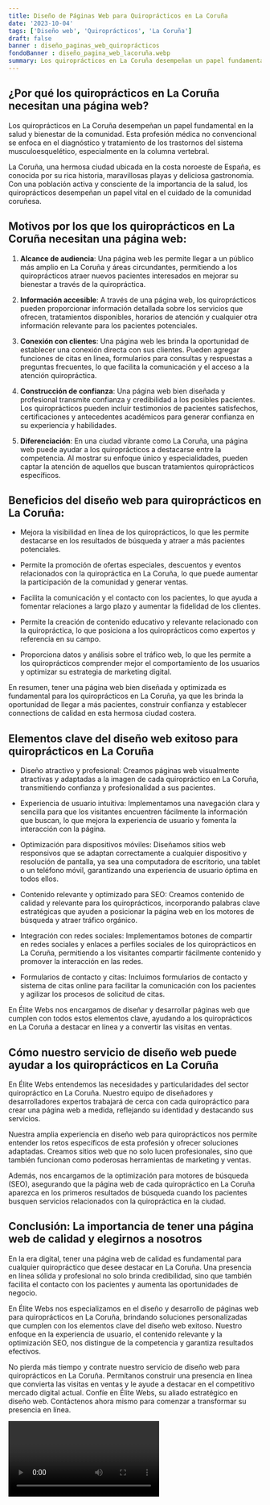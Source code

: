 ```yaml
---
title: Diseño de Páginas Web para Quiroprácticos en La Coruña
date: '2023-10-04'
tags: ['Diseño web', 'Quiroprácticos', 'La Coruña']
draft: false
banner : diseño_paginas_web_quiroprácticos
fondoBanner : diseño_pagina_web_lacoruña.webp
summary: Los quiroprácticos en La Coruña desempeñan un papel fundamental en la salud y bienestar de la comunidad. Esta profesión médica no convencional se enfoca en el diagnóstico y tratamiento de los trastornos del sistema musculoesquelético, especialmente en la columna vertebral. 
---
```


## ¿Por qué los quiroprácticos en La Coruña necesitan una página web?

Los quiroprácticos en La Coruña desempeñan un papel fundamental en la salud y bienestar de la comunidad. Esta profesión médica no convencional se enfoca en el diagnóstico y tratamiento de los trastornos del sistema musculoesquelético, especialmente en la columna vertebral. 

La Coruña, una hermosa ciudad ubicada en la costa noroeste de España, es conocida por su rica historia, maravillosas playas y deliciosa gastronomía. Con una población activa y consciente de la importancia de la salud, los quiroprácticos desempeñan un papel vital en el cuidado de la comunidad coruñesa.

## Motivos por los que los quiroprácticos en La Coruña necesitan una página web:

1. **Alcance de audiencia**: Una página web les permite llegar a un público más amplio en La Coruña y áreas circundantes, permitiendo a los quiroprácticos atraer nuevos pacientes interesados en mejorar su bienestar a través de la quiropráctica.

2. **Información accesible**: A través de una página web, los quiroprácticos pueden proporcionar información detallada sobre los servicios que ofrecen, tratamientos disponibles, horarios de atención y cualquier otra información relevante para los pacientes potenciales.

3. **Conexión con clientes**: Una página web les brinda la oportunidad de establecer una conexión directa con sus clientes. Pueden agregar funciones de citas en línea, formularios para consultas y respuestas a preguntas frecuentes, lo que facilita la comunicación y el acceso a la atención quiropráctica.

4. **Construcción de confianza**: Una página web bien diseñada y profesional transmite confianza y credibilidad a los posibles pacientes. Los quiroprácticos pueden incluir testimonios de pacientes satisfechos, certificaciones y antecedentes académicos para generar confianza en su experiencia y habilidades.

5. **Diferenciación**: En una ciudad vibrante como La Coruña, una página web puede ayudar a los quiroprácticos a destacarse entre la competencia. Al mostrar su enfoque único y especialidades, pueden captar la atención de aquellos que buscan tratamientos quiroprácticos específicos.

## Beneficios del diseño web para quiroprácticos en La Coruña:

- Mejora la visibilidad en línea de los quiroprácticos, lo que les permite destacarse en los resultados de búsqueda y atraer a más pacientes potenciales.

- Permite la promoción de ofertas especiales, descuentos y eventos relacionados con la quiropráctica en La Coruña, lo que puede aumentar la participación de la comunidad y generar ventas.

- Facilita la comunicación y el contacto con los pacientes, lo que ayuda a fomentar relaciones a largo plazo y aumentar la fidelidad de los clientes.

- Permite la creación de contenido educativo y relevante relacionado con la quiropráctica, lo que posiciona a los quiroprácticos como expertos y referencia en su campo.

- Proporciona datos y análisis sobre el tráfico web, lo que les permite a los quiroprácticos comprender mejor el comportamiento de los usuarios y optimizar su estrategia de marketing digital.

En resumen, tener una página web bien diseñada y optimizada es fundamental para los quiroprácticos en La Coruña, ya que les brinda la oportunidad de llegar a más pacientes, construir confianza y establecer connections de calidad en esta hermosa ciudad costera.

<GifSeo />

<Cta />

## Elementos clave del diseño web exitoso para quiroprácticos en La Coruña

- Diseño atractivo y profesional: Creamos páginas web visualmente atractivas y adaptadas a la imagen de cada quiropráctico en La Coruña, transmitiendo confianza y profesionalidad a sus pacientes.

- Experiencia de usuario intuitiva: Implementamos una navegación clara y sencilla para que los visitantes encuentren fácilmente la información que buscan, lo que mejora la experiencia de usuario y fomenta la interacción con la página.

- Optimización para dispositivos móviles: Diseñamos sitios web responsivos que se adaptan correctamente a cualquier dispositivo y resolución de pantalla, ya sea una computadora de escritorio, una tablet o un teléfono móvil, garantizando una experiencia de usuario óptima en todos ellos.

- Contenido relevante y optimizado para SEO: Creamos contenido de calidad y relevante para los quiroprácticos, incorporando palabras clave estratégicas que ayuden a posicionar la página web en los motores de búsqueda y atraer tráfico orgánico.

- Integración con redes sociales: Implementamos botones de compartir en redes sociales y enlaces a perfiles sociales de los quiroprácticos en La Coruña, permitiendo a los visitantes compartir fácilmente contenido y promover la interacción en las redes.

- Formularios de contacto y citas: Incluimos formularios de contacto y sistema de citas online para facilitar la comunicación con los pacientes y agilizar los procesos de solicitud de citas.

En Élite Webs nos encargamos de diseñar y desarrollar páginas web que cumplen con todos estos elementos clave, ayudando a los quiroprácticos en La Coruña a destacar en línea y a convertir las visitas en ventas.

## Cómo nuestro servicio de diseño web puede ayudar a los quiroprácticos en La Coruña

En Élite Webs entendemos las necesidades y particularidades del sector quiropráctico en La Coruña. Nuestro equipo de diseñadores y desarrolladores expertos trabajará de cerca con cada quiropráctico para crear una página web a medida, reflejando su identidad y destacando sus servicios.

Nuestra amplia experiencia en diseño web para quiroprácticos nos permite entender los retos específicos de esta profesión y ofrecer soluciones adaptadas. Creamos sitios web que no solo lucen profesionales, sino que también funcionan como poderosas herramientas de marketing y ventas.

Además, nos encargamos de la optimización para motores de búsqueda (SEO), asegurando que la página web de cada quiropráctico en La Coruña aparezca en los primeros resultados de búsqueda cuando los pacientes busquen servicios relacionados con la quiropráctica en la ciudad.

## Conclusión: La importancia de tener una página web de calidad y elegirnos a nosotros

En la era digital, tener una página web de calidad es fundamental para cualquier quiropráctico que desee destacar en La Coruña. Una presencia en línea sólida y profesional no solo brinda credibilidad, sino que también facilita el contacto con los pacientes y aumenta las oportunidades de negocio.

En Élite Webs nos especializamos en el diseño y desarrollo de páginas web para quiroprácticos en La Coruña, brindando soluciones personalizadas que cumplen con los elementos clave del diseño web exitoso. Nuestro enfoque en la experiencia de usuario, el contenido relevante y la optimización SEO, nos distingue de la competencia y garantiza resultados efectivos.

No pierda más tiempo y contrate nuestro servicio de diseño web para quiroprácticos en La Coruña. Permítanos construir una presencia en línea que convierta las visitas en ventas y le ayude a destacar en el competitivo mercado digital actual. Confíe en Élite Webs, su aliado estratégico en diseño web. Contáctenos ahora mismo para comenzar a transformar su presencia en línea.

<Video />

<CtaBot job='Quiroprácticos' city='La Coruña'/>

<Gmaps query='La Coruña+españa+maps' />